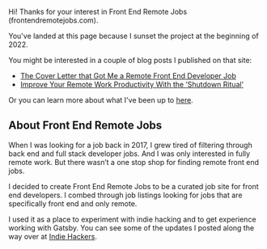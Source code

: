 Hi! Thanks for your interest in Front End Remote Jobs (frontendremotejobs.com).

You've landed at this page because I sunset the project at the beginning of 2022.

You might be interested in a couple of blog posts I published on that site:

- [The Cover Letter that Got Me a Remote Front End Developer Job](/remote/cover-letter)
- [Improve Your Remote Work Productivity With the ‘Shutdown Ritual’](/remote/shutdown-ritual)

Or you can learn more about what I've been up to [here](/).

## About Front End Remote Jobs

When I was looking for a job back in 2017, I grew tired of filtering through back end and full stack developer jobs. And I was only interested in fully remote work. But there wasn’t a one stop shop for finding remote front end jobs.

I decided to create Front End Remote Jobs to be a curated job site for front end developers. I combed through job listings looking for jobs that are specifically front end and only remote.

I used it as a place to experiment with indie hacking and to get experience working with Gatsby. You can see some of the updates I posted along the way over at [Indie Hackers](https://www.indiehackers.com/product/front-end-remote-jobs).
